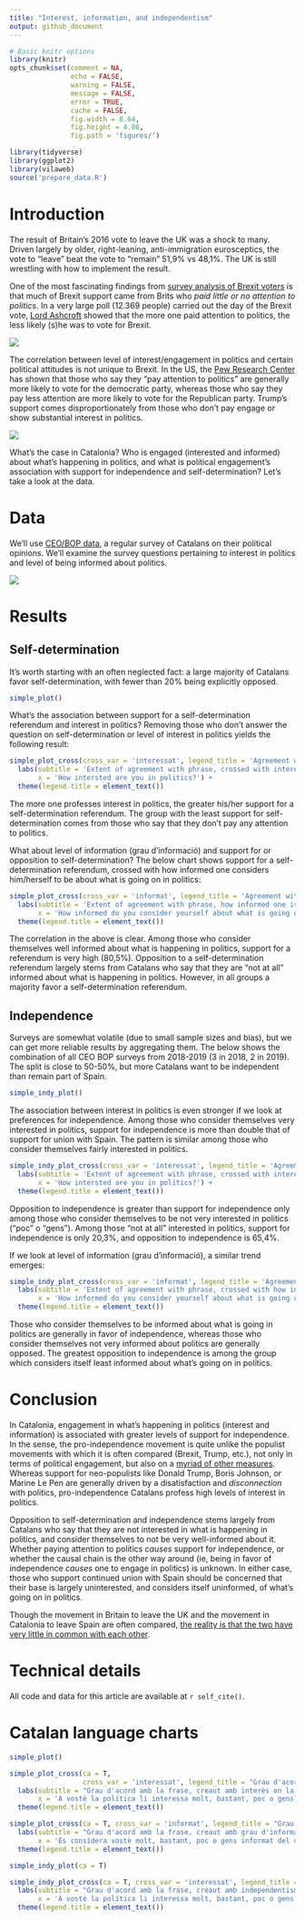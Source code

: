 ```yaml
---
title: "Interest, information, and independentism"
output: github_document
---
```


```r
# Basic knitr options
library(knitr)
opts_chunk$set(comment = NA, 
               echo = FALSE, 
               warning = FALSE, 
               message = FALSE, 
               error = TRUE, 
               cache = FALSE,
               fig.width = 8.64,
               fig.height = 4.86,
               fig.path = 'figures/')
```

```r
library(tidyverse)
library(ggplot2)
library(vilaweb)
source('prepare_data.R')
```

# Introduction

The result of Britain's 2016 vote to leave the UK was a shock to many. Driven largely by older, right-leaning, anti-immigration eurosceptics, the vote to "leave" beat the vote to "remain" 51,9% vs 48,1%. The UK is still wrestling with how to implement the result.

One of the most fascinating findings from [survey analysis of Brexit voters](https://lordashcroftpolls.com/2019/03/a-reminder-of-how-britain-voted-in-the-eu-referendum-and-why/) is that much of Brexit support came from Brits who _paid little or no attention to politics_. In a very large poll (12.369 people) carried out the day of the Brexit vote, [Lord Ashcroft](https://lordashcroftpolls.com/about/) showed that the more one paid attention to politics, the less likely (s)he was to vote for Brexit. 

![](img/brexit.jpg)

The correlation between level of interest/engagement in politics and certain political attitudes is not unique to Brexit. In the US, the [Pew Research Center](https://www.people-press.org/2017/10/24/1-partisanship-and-political-engagement/) has shown that those who say they "pay attention to politics" are generally more likely to vote for the democratic party, whereas those who say they pay less attention are more likely to vote for the Republican party. Trump's support comes disproportionately from those who don't pay engage or show substantial interest in politics.

![](img/pew.png)

What's the case in Catalonia? Who is engaged (interested and informed) about what's happening in politics, and what is political engagement's association with support for independence and self-determination? Let's take a look at the data.

# Data

We'll use [CEO/BOP data](http://ceo.gencat.cat/ca/inici), a regular survey of Catalans on their political opinions. We'll examine the survey questions pertaining to interest in politics and level of being informed about politics.

![](img/ceo.png)

# Results

## Self-determination

It's worth starting with an often neglected fact: a large majority of Catalans favor self-determination, with fewer than 20% being explicitly opposed.

```r
simple_plot()
```

What's the association between support for a self-determination referendum and interest in politics? Removing those who don't answer the question on self-determination or level of interest in politics yields the following result:

```r
simple_plot_cross(cross_var = 'interessat', legend_title = 'Agreement with phrase') +
  labs(subtitle = 'Extent of agreement with phrase, crossed with interest in politics',
       x = 'How intersted are you in politics?') +
  theme(legend.title = element_text())
```

The more one professes interest in politics, the greater his/her support for a self-determination referendum. The group with the least support for self-determination comes from those who say that they don't pay any attention to politics.

What about level of information (grau d'informació) and support for or opposition to self-determination? The below chart shows support for a self-determination referendum, crossed with how informed one considers him/herself to be about what is going on in politics:

```r
simple_plot_cross(cross_var = 'informat', legend_title = 'Agreement with phrase') +
  labs(subtitle = 'Extent of agreement with phrase, how informed one is about politics',
       x = 'How informed do you consider yourself about what is going on in politics?') +
  theme(legend.title = element_text())
```

The correlation in the above is clear. Among those who consider themselves well informed about what is happening in politics, support for a referendum is very high (80,5%). Opposition to a self-determination referendum largely stems from Catalans who say that they are "not at all" informed about what is happening in politics. However, in all groups a majority favor a self-determination referendum.

## Independence

Surveys are somewhat volatile (due to small sample sizes and bias), but we can get more reliable results by aggregating them. The below shows the combination of all CEO BOP surveys from 2018-2019 (3 in 2018, 2 in 2019). The split is close to 50-50%, but more Catalans want to be independent than remain part of Spain.

```r
simple_indy_plot()
```

The association between interest in politics is even stronger if we look at preferences for independence. Among those who consider themselves very interested in politics, support for independence is more than double that of support for union with Spain. The pattern is similar among those who consider themselves fairly interested in politics.

```r
simple_indy_plot_cross(cross_var = 'interessat', legend_title = 'Agreement with phrase') +
  labs(subtitle = 'Extent of agreement with phrase, crossed with interest in politics',
       x = 'How intersted are you in politics?') +
  theme(legend.title = element_text())
```

Opposition to independence is greater than support for independence only among those who consider themselves to be not very interested in politics ("poc" o "gens"). Among those "not at all" interested in politics, support for independence is only 20,3%, and opposition to independence is 65,4%.

If we look at level of information (grau d'informació), a similar trend emerges:


```r
simple_indy_plot_cross(cross_var = 'informat', legend_title = 'Agreement with phrase') +
  labs(subtitle = 'Extent of agreement with phrase, crossed with how informed one is about politics',
       x = 'How informed do you consider yourself about what is going on in politics?') +
  theme(legend.title = element_text())
```

Those who consider themselves to be informed about what is going in politics are generally in favor of independence, whereas those who consider themselves not very informed about politics are generally opposed. The greatest opposition to independence is among the group which considers itself least informed about what's going on in politics.


# Conclusion

In Catalonia, engagement in what's happening in politics (interest and information) is associated with greater levels of support for independence. In the sense, the pro-independence movement is quite unlike the populist movements with which it is often compared (Brexit, Trump, etc.), not only in terms of political engagement, but also on a [myriad of other measures](https://www.vilaweb.cat/noticies/brexit-independencia-joe-brew/). Whereas support for neo-populists like Donald Trump, Boris Johnson, or Marine Le Pen are generally driven by a disatisfaction and _disconnection_ with politics, pro-independence Catalans profess high levels of interest in politics. 

Opposition to self-determination and independence stems largely from Catalans who say that they are not interested in what is happening in politics, and consider themselves to not be very well-informed about it. Whether paying attention to politics _causes_ support for independence, or whether the causal chain is the other way around (ie, being in favor of independence _causes_ one to engage in politics) is unknown. In either case, those who support continued union with Spain should be concerned that their base is largely uninterested, and considers itself uninformed, of what's going on in politics.




Though the movement in Britain to leave the UK and the movement in Catalonia to leave Spain are often compared, [the reality is that the two have very little in common with each other](https://www.vilaweb.cat/noticies/brexit-independencia-joe-brew/).


# Technical details

All code and data for this article are available at `r self_cite()`.


# Catalan language charts

```r
simple_plot()
```

```r
simple_plot_cross(ca = T,
                  cross_var = 'interessat', legend_title = "Grau d'acord amb la frase") +
  labs(subtitle = "Grau d'acord amb la frase, creaut amb interès en la política",
       x = 'A vostè la política li interessa molt, bastant, poc o gens?') +
  theme(legend.title = element_text())
```


```r
simple_plot_cross(ca = T, cross_var = 'informat', legend_title = "Grau d'acord amb la frase") +
  labs(subtitle = "Grau d'acord amb la frase, creaut amb grau d'informació política",
       x = 'Es considera vostè molt, bastant, poc o gens informat del que passa en política?') +
  theme(legend.title = element_text())
```


```r
simple_indy_plot(ca = T)
```

```r
simple_indy_plot_cross(ca = T, cross_var = 'interessat', legend_title = "Grau d'acord amb la frase") +
  labs(subtitle = "Grau d'acord amb la frase, creaut amb independentisme",
       x = 'A vostè la política li interessa molt, bastant, poc o gens?') +
  theme(legend.title = element_text())
```
